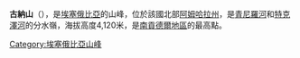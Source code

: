 {{Coord|11|42|39|N|38|14|12|E|display=title}}

'''古納山'''（{{lang-am|ጉና}}），是[[埃塞俄比亞|埃塞俄比亞]]的山峰，位於該國北部[[阿姆哈拉州|阿姆哈拉州]]，是[[青尼羅河|青尼羅河]]和[[特克澤河|特克澤河]]的分水嶺，海拔高度4,120米，是[[南貢德爾地區|南貢德爾地區]]的最高點。

{{Ethiopia-geo-stub}}
[[Category:埃塞俄比亞山峰|Category:埃塞俄比亞山峰]]